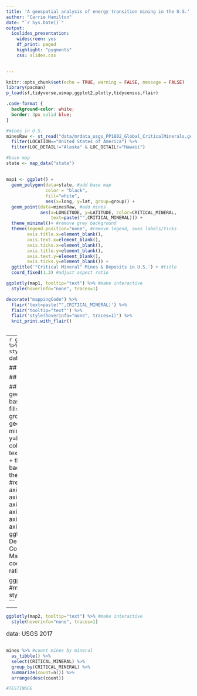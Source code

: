 ```yaml
---
title: 'A geospatial analysis of energy transition mining in the U.S.'
author: "Carrie Hamilton"
date: "`r Sys.Date()`"
output: 
  ioslides_presentation:
    widescreen: yes
    df_print: paged
    highlight: "pygments"
    css: slides.css
  

---
```


```r
knitr::opts_chunk$set(echo = TRUE, warning = FALSE, message = FALSE)
library(pacman)
p_load(sf,tidyverse,usmap,ggplot2,plotly,tidycensus,flair)
```


```css
.code-format {
  background-color: white;
  border: 3px solid blue;
}
```



```r
#mines in U.S.
minesRaw <- st_read("data/mrdata_usgs_PP1802_Global_CriticalMinerals.gdb", "PP1802_CritMin_pts") %>%
  filter(LOCATION=="United States of America") %>%
  filter(LOC_DETAIL!="Alaska" & LOC_DETAIL!="Hawaii")

#base map
state <- map_data("state")
```


## {.smaller}
```r
map1 <- ggplot() + 
  geom_polygon(data=state, #add base map
               color = "black", 
               fill="white",
               aes(x=long, y=lat, group=group)) + 
  geom_point(data=minesRaw, #add mines
             aes(x=LONGITUDE, y=LATITUDE, color=CRITICAL_MINERAL,
                 text=paste("",CRITICAL_MINERAL))) +
  theme_minimal()+ #remove grey background
  theme(legend.position="none", #remove legend, axes labels/ticks
        axis.title.x=element_blank(), 
        axis.text.x=element_blank(), 
        axis.ticks.x=element_blank(),
        axis.title.y=element_blank(), 
        axis.text.y=element_blank(), 
        axis.ticks.y=element_blank()) + 
  ggtitle('"Critical Mineral" Mines & Deposits in U.S.') + #title
  coord_fixed(1.3) #adjust aspect ratio

ggplotly(map1, tooltip="text") %>% #make interactive
  style(hoverinfo="none", traces=1)
```

```r
decorate("mappingCode") %>% 
  flair('text=paste("",CRITICAL_MINERAL)') %>%
  flair('tooltip="text"') %>%
  flair('style(hoverinfo="none", traces=1)') %>%
  knit_print.with_flair()
  
```


---
```r
ggplotly(map1, tooltip="text") %>% #make interactive
  style(hoverinfo="none", traces=1)
```
<font size="3">data: USGS 2017</font>


## {.smaller}
```r
unique(minesRaw$CRITICAL_MINERAL) %>% 
  as_tibble()
```

## {.smaller}
```r
mines <- minesRaw %>% #filter to key energy transition minerals
  filter (CRITICAL_MINERAL %in% c("Aluminum",
                                  "Cadmium",
                                  "Cobalt",
                                  "Copper",
                                  "Dysprosium",
                                  "Gallium",
                                  "Indium",
                                  "Lithium",
                                  "Manganese",
                                  "Neodymium",
                                  "Nickel",
                                  "Silver",
                                  "Selenium",
                                  "Tellerium",
                                  "Rare-Earth Elements"))
```

## {.smaller}
```r
map2 <- ggplot() + 
  geom_polygon(data=state, #add base map
               color = "black", 
               fill="white",
               aes(x=long, y=lat, group=group)) + 
  geom_point(data=mines, #add mines
             aes(x=LONGITUDE, y=LATITUDE, color=CRITICAL_MINERAL,
                 text=paste("",CRITICAL_MINERAL))) +
  theme_minimal()+ #remove grey background
  theme(legend.position="none", #remove legend, axes labels/ticks
        axis.title.x=element_blank(), 
        axis.text.x=element_blank(), 
        axis.ticks.x=element_blank(),
        axis.title.y=element_blank(), 
        axis.text.y=element_blank(), 
        axis.ticks.y=element_blank()) + 
  ggtitle('"Critical Mineral" Mines & Deposits in U.S.:<br>Cobalt, Gallium, Lithium, Manganese, Indium') +
  coord_fixed(1.3) #adjust aspect ratio

ggplotly(map2, tooltip="text") %>% #make interactive
  style(hoverinfo="none", traces=1)
```

---
```r
ggplotly(map2, tooltip="text") %>% #make interactive
  style(hoverinfo="none", traces=1)
```
<font size="3">data: USGS 2017</font>

## {.smaller}
```r
mines %>% #count mines by mineral
  as_tibble() %>%
  select(CRITICAL_MINERAL) %>%
  group_by(CRITICAL_MINERAL) %>%
  summarize(count=n()) %>%
  arrange(desc(count))

#TESTINGGG
```


